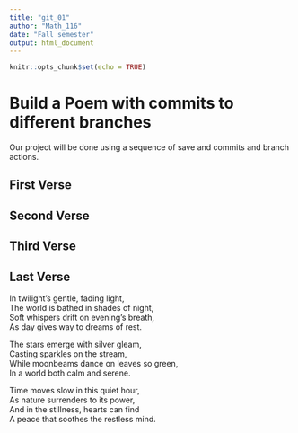 ```yaml
---
title: "git_01"
author: "Math_116"
date: "Fall semester"
output: html_document
---
```


```r
knitr::opts_chunk$set(echo = TRUE)
```
# Build a Poem with commits to different branches
Our project will be done using a sequence of save and commits and branch actions.
<!-- Do not modify or change any text in "!--" bracketed areas such as this --- these are instructions to
you, if you change any of this the git program will notice it and compromise your git merging strategy !-->

## First Verse 
<!--Put the first five lines of a poem by Lewis Carrol in this section!-->

## Second Verse
<!--Put the first five lines of a poem by Robert Frost here!-->

## Third Verse
<!--Put the first two verses of The Walrus and the Carpenter here!-->

## Last Verse
<!--Put a short poem you created using chatGPT of 20 to 30 lines,here!-->

In twilight’s gentle, fading light,    
The world is bathed in shades of night,    
Soft whispers drift on evening’s breath,    
As day gives way to dreams of rest.     

The stars emerge with silver gleam,    
Casting sparkles on the stream,    
While moonbeams dance on leaves so green,    
In a world both calm and serene.    

Time moves slow in this quiet hour,   
As nature surrenders to its power,    
And in the stillness, hearts can find   
A peace that soothes the restless mind.

